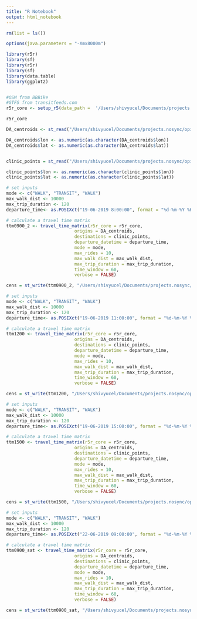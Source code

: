 ```yaml
---
title: "R Notebook"
output: html_notebook
---
```


```r

rm(list = ls())

options(java.parameters = "-Xmx8000m")

library(r5r)
library(sf)
library(r5r)
library(sf)
library(data.table)
library(ggplot2)


#OSM from BBBike
#GTFS from transitfeeds.com
r5r_core <- setup_r5(data_path =  '/Users/shivyucel/Documents/projects.nosync/opioid_accessibility/opioid_accessibility/data/toronto_data/2019_region_routing/r5_graph2019', verbose = FALSE)
```

```r
r5r_core
```

```r
DA_centroids <- st_read("/Users/shivyucel/Documents/projects.nosync/opioid_accessibility/opioid_accessibility/data/toronto_data/toronto_shapes/DA_centroids/DA_centroids.csv")

DA_centroids$lon <- as.numeric(as.character(DA_centroids$lon))
DA_centroids$lat <- as.numeric(as.character(DA_centroids$lat))

```

![]()

```r
clinic_points = st_read("/Users/shivyucel/Documents/projects.nosync/opioid_accessibility/opioid_accessibility/data/toronto_data/clinics_for_routing/clinics_for_routing_v3.csv")

clinic_points$lon <- as.numeric(as.character(clinic_points$lon))
clinic_points$lat <- as.numeric(as.character(clinic_points$lat))


```



```r
# set inputs
mode <- c("WALK", "TRANSIT", "WALK")
max_walk_dist <- 10000
max_trip_duration <- 120
departure_time<- as.POSIXct("19-06-2019 8:00:00", format = "%d-%m-%Y %H:%M:%S")

# calculate a travel time matrix
ttm0900_2 <- travel_time_matrix(r5r_core = r5r_core,
                          origins = DA_centroids,
                          destinations = clinic_points,
                          departure_datetime = departure_time,
                          mode = mode,
                          max_rides = 10,
                          max_walk_dist = max_walk_dist,
                          max_trip_duration = max_trip_duration,
                          time_window = 60,
                          verbose = FALSE)


```



```r
cens = st_write(ttm0900_2, "/Users/shivyucel/Documents/projects.nosync/opioid_accessibility/opioid_accessibility/data/toronto_data/2019_region_routing/data/travel_times/19_06_2019_0900_3.csv")

```

```r
# set inputs
mode <- c("WALK", "TRANSIT", "WALK")
max_walk_dist <- 10000
max_trip_duration <- 120
departure_time<- as.POSIXct("19-06-2019 11:00:00", format = "%d-%m-%Y %H:%M:%S")

# calculate a travel time matrix
ttm1200 <- travel_time_matrix(r5r_core = r5r_core,
                          origins = DA_centroids,
                          destinations = clinic_points,
                          departure_datetime = departure_time,
                          mode = mode,
                          max_rides = 10,
                          max_walk_dist = max_walk_dist,
                          max_trip_duration = max_trip_duration,
                          time_window = 60,
                          verbose = FALSE)


```



```r
cens = st_write(ttm1200, "/Users/shivyucel/Documents/projects.nosync/opioid_accessibility/opioid_accessibility/data/toronto_data/2019_region_routing/data/travel_times/19_06_2019_1100_3.csv")

```

```r
# set inputs
mode <- c("WALK", "TRANSIT", "WALK")
max_walk_dist <- 10000
max_trip_duration <- 120
departure_time<- as.POSIXct("19-06-2019 15:00:00", format = "%d-%m-%Y %H:%M:%S")

# calculate a travel time matrix
ttm1500 <- travel_time_matrix(r5r_core = r5r_core,
                          origins = DA_centroids,
                          destinations = clinic_points,
                          departure_datetime = departure_time,
                          mode = mode,
                          max_rides = 10,
                          max_walk_dist = max_walk_dist,
                          max_trip_duration = max_trip_duration,
                          time_window = 60,
                          verbose = FALSE)


```



```r
cens = st_write(ttm1500, "/Users/shivyucel/Documents/projects.nosync/opioid_accessibility/opioid_accessibility/data/toronto_data/2019_region_routing/data/travel_times/19_06_2019_1500_3.csv")
```


```r
# set inputs
mode <- c("WALK", "TRANSIT", "WALK")
max_walk_dist <- 10000
max_trip_duration <- 120
departure_time<- as.POSIXct("22-06-2019 09:00:00", format = "%d-%m-%Y %H:%M:%S")

# calculate a travel time matrix
ttm0900_sat <- travel_time_matrix(r5r_core = r5r_core,
                          origins = DA_centroids,
                          destinations = clinic_points,
                          departure_datetime = departure_time,
                          mode = mode,
                          max_rides = 10,
                          max_walk_dist = max_walk_dist,
                          max_trip_duration = max_trip_duration, 
                          time_window = 60,
                          verbose = FALSE)


```


```r
cens = st_write(ttm0900_sat, "/Users/shivyucel/Documents/projects.nosync/opioid_accessibility/opioid_accessibility/data/toronto_data/2019_region_routing/data/travel_times/22_06_2019_0900_3.csv")
```

